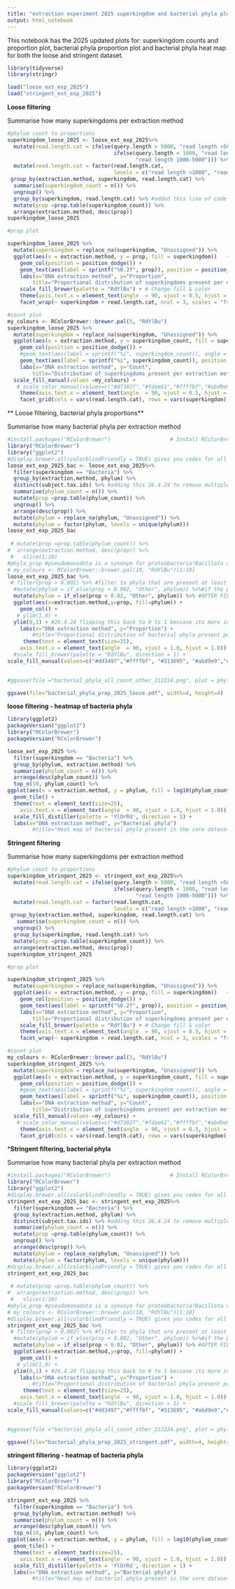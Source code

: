 ```yaml
---
title: "extraction experiment 2025 superkingdom and bacterial phyla plots"
output: html_notebook
---
```


This notebook has the 2025 updated plots for: superkingdom counts and proportion plot, bacterial phyla proportion plot and bacterial phyla heat map for both the loose and stringent dataset.

```r
library(tidyverse)
library(stringr)
```

```r
load("loose_ext_exp_2025")
load("stringent_ext_exp_2025")
```


**Loose filtering**

Summarise how many superkingdoms per extraction method

```r

#phylum count to proportions
superkingdom_loose_2025 <- loose_ext_exp_2025%>% 
  mutate(read.length.cat = ifelse(query.length > 5000, "read length >5000", 
                                  ifelse(query.length < 1000, "read length <1000",
                                         "read length 1000-5000"))) %>%
  mutate(read.length.cat = factor(read.length.cat, 
                                  levels = c("read length <1000", "read length 1000-5000", "read length >5000"))) %>%
 group_by(extraction.method, superkingdom, read.length.cat) %>%
  summarise(superkingdom_count = n()) %>%
  ungroup() %>%
  group_by(superkingdom, read.length.cat) %>% #added this line of code on 10.2.25 as the previous code was calculating the proportions incorrectly. I need to ungroup on line 34 and regroup just superkingdom and read.length.cat to make sure we are only getting proportions of the phyla present at a specific read length category and not the proportion of the phyla across all read length categories for a given extraction method
  mutate(prop =prop.table(superkingdom_count)) %>%
  arrange(extraction.method, desc(prop)) 
superkingdom_loose_2025

#prop plot

superkingdom_loose_2025 %>% 
  mutate(superkingdom = replace_na(superkingdom, "Unassigned")) %>%
  ggplot(aes(x = extraction.method, y = prop, fill = superkingdom))   +
    geom_col(position = position_dodge()) +
    geom_text(aes(label = sprintf("%0.2f", prop)), position = position_dodge(width = 0.9), vjust = -0.25, size =3) +
    labs(x="DNA extraction method", y="Proportion", 
        title="Proportional distribution of superkingdoms present per extraction method") +
    scale_fill_brewer(palette = "RdYlBu") + # Change fill & color
    theme(axis.text.x = element_text(angle  = 90, vjust = 0.5, hjust = 1)) +
    facet_wrap(~ superkingdom + read.length.cat, ncol = 3, scales = "free_y")

#count plot
my_colours <- RColorBrewer::brewer.pal(5, "RdYlBu")
superkingdom_loose_2025 %>% 
  mutate(superkingdom = replace_na(superkingdom, "Unassigned")) %>%
  ggplot(aes(x = extraction.method, y = superkingdom_count, fill = superkingdom))   +
    geom_col(position = position_dodge()) +
    #geom_text(aes(label = sprintf("%i", superkingdom_count)), angle = 90, size =3,) +
    geom_text(aes(label = sprintf("%i", superkingdom_count)), position = position_dodge(width = 0.9), vjust = -0.25, size =3) +
    labs(x="DNA extraction method", y="Count", 
        title="Distribution of superkingdoms present per extraction method") +
  scale_fill_manual(values =my_colours) +
   # scale_color_manual(values=c("#d73027","#fdae61","#ffffbf","#abd9e9", "#4575b4")) + # Change fill & color
    theme(axis.text.x = element_text(angle  = 90, vjust = 0.5, hjust = 1)) +
    facet_grid(cols = vars(read.length.cat), rows = vars(superkingdom), scales = "free_y")

```


** Loose filtering, bacterial phyla proportions**

Summarise how many bacterial phyla per extraction method



```r
#install.packages("RColorBrewer")                   # Install RColorBrewer package
library("RColorBrewer") 
library("ggplot2")
#display.brewer.all(colorblindFriendly = TRUE) gives you codes for all the colour blind friendly colour templates
loose_ext_exp_2025_bac <- loose_ext_exp_2025%>% 
  filter(superkingdom == "Bacteria") %>%
  group_by(extraction.method, phylum) %>%
  distinct(subject.tax.ids) %>% #adding this 26.4.24 to remove multiple hits to the same taxa, inflating the numbers
  summarise(phylum_count = n()) %>%
  mutate(prop =prop.table(phylum_count)) %>%
  ungroup() %>%
  arrange(desc(prop)) %>%
  mutate(phylum = replace_na(phylum, "Unassigned")) %>%
  mutate(phylum = factor(phylum, levels = unique(phylum)))
loose_ext_exp_2025_bac
  
 # mutate(prop =prop.table(phylum_count)) %>%
#  arrange(extraction.method, desc(prop)) %>%
 #   slice(1:10) 
#phyla_prop #pseudomonadota is a synonym for proteobacteria!Bacillota used to be called firmicutes....see https://science.thewire.in/the-sciences/ncbi-taxonomy-prokaryotes-phylum-names-firmicutes-proteobacteria/ for recent (2021) taxonomy changes
# my_colours <- RColorBrewer::brewer.pal(10, "RdYlBu")[1:10]
loose_ext_exp_2025_bac %>% 
 # filter(prop > 0.002) %>% #filter to phyla that are present at least 0.2% in the data
  #mutate(phylum = if_else(prop < 0.002, "Other", phylum)) %>%#if the proporion of the phyla is less than 0.2%, then put all these phyla as 'other'\
  mutate(phylum = if_else(prop < 0.02, "Other", phylum)) %>% #AFTER FILTERING FOR UNIQUE TAXA ID, im now changing the other phyla proportion to 0.02, becuase a lot more will be represented on the graph if i left it at 0.002
  ggplot(aes(x=extraction.method,y=prop, fill=phylum)) +
    geom_col() +
   # ylim(1,0) +
  ylim(0,1) + #26.4.24 flipping this back to 0 to 1 becuase its more interpretable now
    labs(x="DNA extraction method", y="Proportion") +
        #title="Proportional distribution of bacterial phyla present per extraction method") +
     theme(text = element_text(size=25),
    axis.text.x = element_text(angle  = 90, vjust = 1.0, hjust = 1.0)) +
  #scale_fill_brewer(palette = "RdYlBu", direction = 1) + 
scale_fill_manual(values=c("#dd3497","#ffffbf", "#313695", "#abd9e9","#fdae61", "#4575b4","#a50026","#addd8e","#bcbddc", "#fee090" ))
 

#ggsave(file ="bacterial_phyla_all_count_other_212224.png", plot = phyla_prop, width=4, height=4,dpi=300")

ggsave(file="bacterial_phyla_prop_2025_loose.pdf", width=4, height=4) 
```



**loose filtering - heatmap of bacteria phyla**

```r
library(ggplot2)
packageVersion("ggplot2")
library("RColorBrewer") 
packageVersion("RColorBrewer")

loose_ext_exp_2025 %>%
  filter(superkingdom == "Bacteria") %>%
  group_by(phylum, extraction.method) %>%
  summarise(phylum_count = n()) %>%
  arrange(desc(phylum_count)) %>%
  top_n(10, phylum_count) %>%
ggplot(aes(x = extraction.method, y = phylum, fill = log10(phylum_count))) +
  geom_tile() +
  theme(text = element_text(size=25),
    axis.text.x = element_text(angle  = 90, vjust = 1.0, hjust = 1.0)) +
  scale_fill_distiller(palette = 'YlOrRd', direction = 1) +
  labs(x="DNA extraction method", y="Bacterial phyla")
        #title="Heat map of bacterial phyla present in the core dataset")
```



**Stringent filtering**

Summarise how many superkingdoms per extraction method

```r

#phylum count to proportions
superkingdom_stringent_2025 <- stringent_ext_exp_2025%>% 
  mutate(read.length.cat = ifelse(query.length > 5000, "read length >5000", 
                                  ifelse(query.length < 1000, "read length <1000",
                                         "read length 1000-5000"))) %>%
  mutate(read.length.cat = factor(read.length.cat, 
                                  levels = c("read length <1000", "read length 1000-5000", "read length >5000"))) %>%
 group_by(extraction.method, superkingdom, read.length.cat) %>%
   summarise(superkingdom_count = n()) %>%
  ungroup() %>%
  group_by(superkingdom, read.length.cat) %>% 
  mutate(prop =prop.table(superkingdom_count)) %>%
  arrange(extraction.method, desc(prop)) 
superkingdom_stringent_2025

#prop plot

superkingdom_stringent_2025 %>% 
  mutate(superkingdom = replace_na(superkingdom, "Unassigned")) %>%
  ggplot(aes(x = extraction.method, y = prop, fill = superkingdom))   +
    geom_col(position = position_dodge()) +
    geom_text(aes(label = sprintf("%0.2f", prop)), position = position_dodge(width = 0.9), vjust = -0.25, size =3) +
    labs(x="DNA extraction method", y="Proportion", 
        title="Proportional distribution of superkingdoms present per extraction method") +
    scale_fill_brewer(palette = "RdYlBu") + # Change fill & color
    theme(axis.text.x = element_text(angle  = 90, vjust = 0.5, hjust = 1)) +
    facet_wrap(~ superkingdom + read.length.cat, ncol = 3, scales = "free_y")

#count plot
my_colours <- RColorBrewer::brewer.pal(5, "RdYlBu")
superkingdom_stringent_2025 %>% 
  mutate(superkingdom = replace_na(superkingdom, "Unassigned")) %>%
  ggplot(aes(x = extraction.method, y = superkingdom_count, fill = superkingdom))   +
    geom_col(position = position_dodge()) +
    #geom_text(aes(label = sprintf("%i", superkingdom_count)), angle = 90, size =3,) +
    geom_text(aes(label = sprintf("%i", superkingdom_count)), position = position_dodge(width = 0.9), vjust = -0.25, size =3) +
    labs(x="DNA extraction method", y="Count", 
        title="Distribution of superkingdoms present per extraction method") +
  scale_fill_manual(values =my_colours) +
   # scale_color_manual(values=c("#d73027","#fdae61","#ffffbf","#abd9e9", "#4575b4")) + # Change fill & color
    theme(axis.text.x = element_text(angle  = 90, vjust = 0.5, hjust = 1)) +
    facet_grid(cols = vars(read.length.cat), rows = vars(superkingdom), scales = "free_y")

```

***Stringent filtering, bacterial phyla **


Summarise how many bacterial phyla per extraction method



```r
#install.packages("RColorBrewer")                   # Install RColorBrewer package
library("RColorBrewer") 
library("ggplot2")
#display.brewer.all(colorblindFriendly = TRUE) gives you codes for all the colour blind friendly colour templates
stringent_ext_exp_2025_bac <- stringent_ext_exp_2025%>% 
  filter(superkingdom == "Bacteria") %>%
  group_by(extraction.method, phylum) %>%
  distinct(subject.tax.ids) %>% #adding this 26.4.24 to remove multiple hits to the same taxa, inflating the numbers
  summarise(phylum_count = n()) %>%
  mutate(prop =prop.table(phylum_count)) %>%
  ungroup() %>%
  arrange(desc(prop)) %>%
  mutate(phylum = replace_na(phylum, "Unassigned")) %>%
  mutate(phylum = factor(phylum, levels = unique(phylum)))
#display.brewer.all(colorblindFriendly = TRUE) gives you codes for all the colour blind friendly colour templates
stringent_ext_exp_2025_bac
  
 # mutate(prop =prop.table(phylum_count)) %>%
#  arrange(extraction.method, desc(prop)) %>%
 #   slice(1:10) 
#phyla_prop #pseudomonadota is a synonym for proteobacteria!Bacillota used to be called firmicutes....see https://science.thewire.in/the-sciences/ncbi-taxonomy-prokaryotes-phylum-names-firmicutes-proteobacteria/ for recent (2021) taxonomy changes
# my_colours <- RColorBrewer::brewer.pal(10, "RdYlBu")[1:10]
#display.brewer.all(colorblindFriendly = TRUE) gives you codes for all the colour blind friendly colour templates
stringent_ext_exp_2025_bac %>% 
 # filter(prop > 0.002) %>% #filter to phyla that are present at least 0.2% in the data
  #mutate(phylum = if_else(prop < 0.002, "Other", phylum)) %>%#if the proporion of the phyla is less than 0.2%, then put all these phyla as 'other'\
  mutate(phylum = if_else(prop < 0.02, "Other", phylum)) %>% #AFTER FILTERING FOR UNIQUE TAXA ID, im now changing the other phyla proportion to 0.02, becuase a lot more will be represented on the graph if i left it at 0.002
  ggplot(aes(x=extraction.method,y=prop, fill=phylum)) +
    geom_col() +
   # ylim(1,0) +
  ylim(0,1) + #26.4.24 flipping this back to 0 to 1 becuase its more interpretable now
    labs(x="DNA extraction method", y="Proportion") +
        #title="Proportional distribution of bacterial phyla present per extraction method") +
     theme(text = element_text(size=25),
    axis.text.x = element_text(angle  = 90, vjust = 1.0, hjust = 1.0)) +
  #scale_fill_brewer(palette = "RdYlBu", direction = 1) + 
scale_fill_manual(values=c("#dd3497","#ffffbf", "#313695", "#abd9e9","#fdae61", "#4575b4","#a50026","#addd8e","#bcbddc", "#fee090" ))
 

#ggsave(file ="bacterial_phyla_all_count_other_212224.png", plot = phyla_prop, width=4, height=4,dpi=300")

ggsave(file="bacterial_phyla_prop_2025_stringent.pdf", width=4, height=4) 
```

**stringent filtering - heatmap of bacteria phyla**

```r
library(ggplot2)
packageVersion("ggplot2")
library("RColorBrewer") 
packageVersion("RColorBrewer")

stringent_ext_exp_2025 %>%
  filter(superkingdom == "Bacteria") %>%
  group_by(phylum, extraction.method) %>%
  summarise(phylum_count = n()) %>%
  arrange(desc(phylum_count)) %>%
  top_n(10, phylum_count) %>%
ggplot(aes(x = extraction.method, y = phylum, fill = log10(phylum_count))) +
  geom_tile() +
  theme(text = element_text(size=25),
    axis.text.x = element_text(angle  = 90, vjust = 1.0, hjust = 1.0)) +
  scale_fill_distiller(palette = 'YlOrRd', direction = 1) +
  labs(x="DNA extraction method", y="Bacterial phyla")
        #title="Heat map of bacterial phyla present in the core dataset")
```
